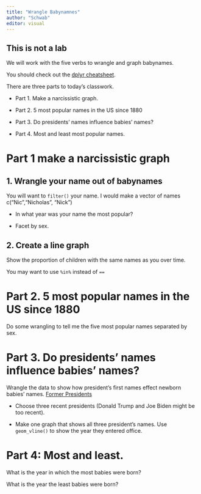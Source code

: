 ```yaml
---
title: "Wrangle Babynamnes"
author: "Schwab"
editor: visual
---
```


## This is not a lab

We will work with the five verbs to wrangle and graph babynames.

You should check out the [dplyr cheatsheet](https://nics-github.github.io/SDS192/Resources.html).

There are three parts to today's classwork.

-   Part 1. Make a narcissistic graph.

-   Part 2. 5 most popular names in the US since 1880

-   Part 3. Do presidents' names influence babies' names?

-   Part 4. Most and least most popular names.

# Part 1 make a narcissistic graph

## 1. Wrangle your name out of babynames

You will want to `filter()` your name. I would make a vector of names c("Nic","Nicholas", "Nick")

-   In what year was your name the most popular?

-   Facet by sex.

## 2. Create a line graph

Show the proportion of children with the same names as you over time.

You may want to use `%in%` instead of `==`

# Part 2. 5 most popular names in the US since 1880

Do some wrangling to tell me the five most popular names separated by sex.

# Part 3. Do presidents' names influence babies' names?

Wrangle the data to show how president's first names effect newborn babies' names. [Former Presidents](https://www.whitehouse.gov/about-the-white-house/presidents/)

-   Choose three recent presidents (Donald Trump and Joe Biden might be too recent).

-   Make one graph that shows all three president's names. Use `geom_vline()` to show the year they entered office.

# Part 4: Most and least.

What is the year in which the most babies were born?

What is the year the least babies were born?
